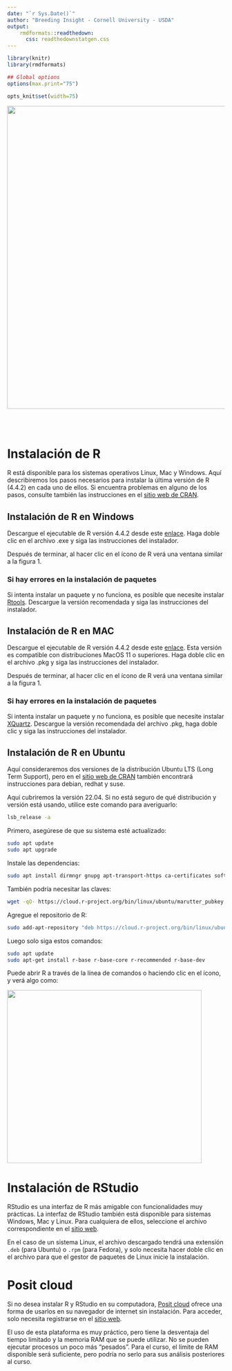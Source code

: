 ```yaml
---
date: "`r Sys.Date()`"
author: "Breeding Insight - Cornell University - USDA"
output:
    rmdformats::readthedown:
      css: readthedownstatgen.css
---
```


```r
library(knitr)
library(rmdformats)

## Global options
options(max.print="75")

opts_knit$set(width=75)
```

<center><img src="logos/logos.png" width="700" /></center>

<br>
<br>

# Instalación de R

R está disponible para los sistemas operativos Linux, Mac y Windows. Aquí describiremos los pasos necesarios para instalar la última versión de R (4.4.2) en cada uno de ellos. Si encuentra problemas en alguno de los pasos, consulte también las instrucciones en el [sitio web de CRAN](https://cran.r-project.org/).

## Instalación de R en Windows

Descargue el ejecutable de R versión 4.4.2 desde este [enlace](https://cran.r-project.org/bin/windows/base/). Haga doble clic en el archivo .exe y siga las instrucciones del instalador.

Después de terminar, al hacer clic en el ícono de R verá una ventana similar a la figura 1.

### Si hay errores en la instalación de paquetes

Si intenta instalar un paquete y no funciona, es posible que necesite instalar [Rtools](https://cran.r-project.org/bin/windows/Rtools/). Descargue la versión recomendada y siga las instrucciones del instalador.

## Instalación de R en MAC

Descargue el ejecutable de R versión 4.4.2 desde este [enlace](https://cran.r-project.org/bin/macosx/). Esta versión es compatible con distribuciones MacOS 11 o superiores. Haga doble clic en el archivo .pkg y siga las instrucciones del instalador.

Después de terminar, al hacer clic en el ícono de R verá una ventana similar a la figura 1.

### Si hay errores en la instalación de paquetes

Si intenta instalar un paquete y no funciona, es posible que necesite instalar [XQuartz](https://www.xquartz.org). Descargue la versión recomendada del archivo .pkg, haga doble clic y siga las instrucciones del instalador.

## Instalación de R en Ubuntu

Aquí consideraremos dos versiones de la distribución Ubuntu LTS (Long Term Support), pero en el [sitio web de CRAN](https://cran.r-project.org/) también encontrará instrucciones para debian, redhat y suse.

Aquí cubriremos la versión 22.04. Si no está seguro de qué distribución y versión está usando, utilice este comando para averiguarlo:

```bash
lsb_release -a
```

Primero, asegúrese de que su sistema esté actualizado:

```bash
sudo apt update
sudo apt upgrade
```

Instale las dependencias:

```bash
sudo apt install dirmngr gnupg apt-transport-https ca-certificates software-properties-common
```

También podría necesitar las claves:

```bash
wget -qO- https://cloud.r-project.org/bin/linux/ubuntu/marutter_pubkey.asc | sudo tee -a /etc/apt/trusted.gpg.d/cran_ubuntu_key.asc
```

Agregue el repositorio de R:

```bash
sudo add-apt-repository "deb https://cloud.r-project.org/bin/linux/ubuntu jammy-cran40/"
```

Luego solo siga estos comandos:

```bash
sudo apt update
sudo apt-get install r-base r-base-core r-recommended r-base-dev
```

Puede abrir R a través de la línea de comandos o haciendo clic en el ícono, y verá algo como:

<img src="imagens/rstart.png"  style="width:450px;height:400px;">

# Instalación de RStudio

RStudio es una interfaz de R más amigable con funcionalidades muy prácticas. La interfaz de RStudio también está disponible para sistemas Windows, Mac y Linux. Para cualquiera de ellos, seleccione el archivo correspondiente en el [sitio web](https://www.rstudio.com/products/rstudio/download/).

En el caso de un sistema Linux, el archivo descargado tendrá una extensión `.deb` (para Ubuntu) o `.rpm` (para Fedora), y solo necesita hacer doble clic en el archivo para que el gestor de paquetes de Linux inicie la instalación.

# Posit cloud

Si no desea instalar R y RStudio en su computadora, [Posit cloud](https://rstudio.cloud/) ofrece una forma de usarlos en su navegador de internet sin instalación. Para acceder, solo necesita registrarse en el [sitio web](https://rstudio.cloud/).

El uso de esta plataforma es muy práctico, pero tiene la desventaja del tiempo limitado y la memoria RAM que se puede utilizar. No se pueden ejecutar procesos un poco más "pesados". Para el curso, el límite de RAM disponible será suficiente, pero podría no serlo para sus análisis posteriores al curso.
